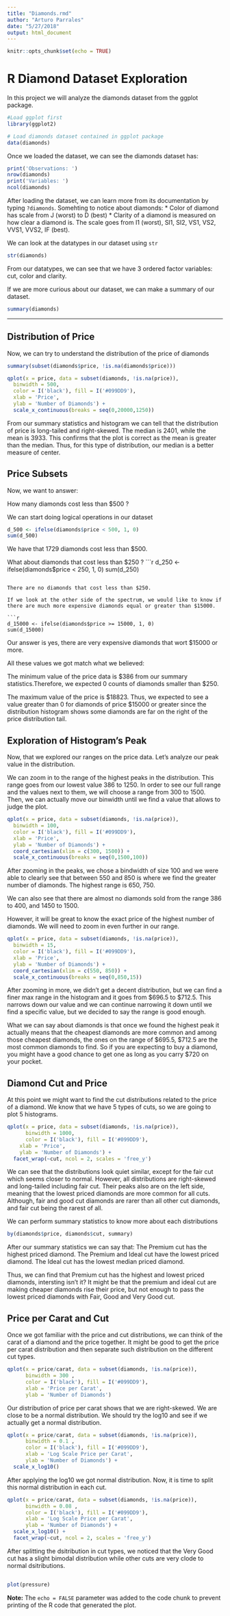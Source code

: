 ```yaml
---
title: "Diamonds.rmd"
author: "Arturo Parrales"
date: "5/27/2018"
output: html_document
---
```


```r
knitr::opts_chunk$set(echo = TRUE)
```

# R Diamond Dataset Exploration

In this project we will analyze the diamonds dataset from the ggplot package.

```r
#Load ggplot first
library(ggplot2) 

# Load diamonds dataset contained in ggplot package
data(diamonds)

```

Once we loaded the dataset, we can see the diamonds dataset has:

```r
print('Observations: ')
nrow(diamonds) 
print('Variables: ')
ncol(diamonds)
```

After loading the dataset, we can learn more from its documentation by typing ```?diamonds```. Somehting to notice about diamonds:
* Color of diamond has scale from J (worst) to D (best)
* Clarity of a diamond is measured on how clear a diamond is. The scale goes from I1 (worst), SI1, SI2, VS1, VS2, VVS1, VVS2, IF (best).

We can look at the datatypes in our dataset using ```str```

```r
str(diamonds)
```

From our datatypes, we can see that we have 3 ordered factor variables: cut, color and clarity.

If we are more curious about our dataset, we can make a summary of our dataset.

```r
summary(diamonds)
```

***

## Distribution of Price

Now, we can try to understand the distribution of the price of diamonds

```r
summary(subset(diamonds$price, !is.na(diamonds$price)))

qplot(x = price, data = subset(diamonds, !is.na(price)), 
  binwidth = 500,
  color = I('black'), fill = I('#099DD9'),
  xlab = 'Price',
  ylab = 'Number of Diamonds') +
  scale_x_continuous(breaks = seq(0,20000,1250))
```

From our summary statistics and histogram we can tell that the distribution of price is long-tailed and right-skewed. The median is 2401, while the mean is 3933. This confirms that the plot is correct as the mean is greater than the median. Thus, for this type of distribution, our median is a better measure of center.

## Price Subsets

Now, we want to answer:

How many diamonds cost less than $500 ?

We can start doing logical operations in our dataset

```r
d_500 <- ifelse(diamonds$price < 500, 1, 0)
sum(d_500)
```

We have that 1729 diamonds cost less than $500.

What about diamonds that cost less than $250 ?
```r
d_250 <- ifelse(diamonds$price < 250, 1, 0)
sum(d_250)
```

There are no diamonds that cost less than $250.

If we look at the other side of the spectrum, we would like to know if there are much more expensive diamonds equal or greater than $15000.

```r
d_15000 <- ifelse(diamonds$price >= 15000, 1, 0)
sum(d_15000)
```

Our answer is yes, there are very expensive diamonds that wort $15000 or more. 

All these values we got match what we believed:

The minimum value of the price data is \$386 from our summary statistics.Therefore, we expected 0 counts of diamonds smaller than \$250.

The maximum value of the price is \$18823. Thus, we expected to see a value greater than 0 for diamonds of price \$15000 or greater since the distribution histogram shows some diamonds are far on the right of the price distribution tail.


## Exploration of Histogram's Peak

Now, that we explored our ranges on the price data. Let's analyze our peak value in the distribution.

We can zoom in to the range of the highest peaks in the distribution. This range goes from our lowest value 386 to 1250. In order to see our full range and the values next to them, we will choose a range from 300 to 1500. Then, we can actually move our binwidth until we find a value that allows to judge the plot.

```r
qplot(x = price, data = subset(diamonds, !is.na(price)), 
  binwidth = 100,
  color = I('black'), fill = I('#099DD9'),
  xlab = 'Price',
  ylab = 'Number of Diamonds') +
  coord_cartesian(xlim = c(300, 1500)) +
  scale_x_continuous(breaks = seq(0,1500,100))
```

After zooming in the peaks, we chose a bindwidth of size 100 and we were able to clearly see that between 550 and 850 is where we find the greater number of diamonds. The highest range is 650, 750. 

We can also see that there are almost no diamonds sold from the range 386 to 400, and 1450 to 1500.

However, it will be great to know the exact price of the highest number of diamonds. We will need to zoom in even further in our range.

```r
qplot(x = price, data = subset(diamonds, !is.na(price)), 
  binwidth = 15,
  color = I('black'), fill = I('#099DD9'),
  xlab = 'Price',
  ylab = 'Number of Diamonds') +
  coord_cartesian(xlim = c(550, 850)) +
  scale_x_continuous(breaks = seq(0,850,15))
```

After zooming in more, we didn't get a decent distribution, but we can find a finer max range in the histogram and it goes from \$696.5 to \$712.5. This narrows down our value and we can continue narrowing it down until we find a specific value, but we decided to say the range is good enough.

What we can say about diamonds is that once we found the highest peak it actually means that the cheapest diamonds are more common and among those cheapest diamonds, the ones on the range of \$695.5, \$712.5 are the most common diamonds to find. So if you are expecting to buy a diamond, you might have a good chance to get one as long as you carry \$720 on your pocket.


## Diamond Cut and Price

At this point we might want to find the cut distributions related to the price of a diamond. We know that we have 5 types of cuts, so we are going to plot 5 histograms.

```r
qplot(x = price, data = subset(diamonds, !is.na(price)),
      binwidth = 1000,
      color = I('black'), fill = I('#099DD9'),
    xlab = 'Price',
    ylab = 'Number of Diamonds') +
  facet_wrap(~cut, ncol = 2, scales = 'free_y')
```

We can see that the distributions look quiet similar, except for the fair cut which seems closer to normal. However, all distributions are right-skewed and long-tailed including fair cut. Their peaks also are on the left side, meaning that the lowest priced diamonds are more common for all cuts. Although, fair and good cut diamonds are rarer than all other cut diamonds, and fair cut being the rarest of all.

We can perform summary statistics to know more about each distributions

```r
by(diamonds$price, diamonds$cut, summary)
```

After our summary statistics we can say that:
The Premium cut has the highest priced diamond.
The Premium and Ideal cut have the lowest priced diamond.
The Ideal cut has the lowest median priced diamond.

Thus, we can find that Premium cut has the highest and lowest priced diamonds, intersting isn't it? It might be that the premium and ideal cut are making cheaper diamonds rise their price, but not enough to pass the lowest priced diamonds with Fair, Good and Very Good cut.

## Price per Carat and Cut

Once we got familiar with the price and cut distributions, we can think of the carat of a diamond and the price together. It might be good to get the price per carat distribution and then separate such distribution on the different cut types.

```r
qplot(x = price/carat, data = subset(diamonds, !is.na(price)),
      binwidth = 300 ,
      color = I('black'), fill = I('#099DD9'),
      xlab = 'Price per Carat',
      ylab = 'Number of Diamonds')
```

Our distribution of price per carat shows that we are right-skewed. We are close to be a normal distribution. We should try the log10 and see if we actually get a normal distribution.

```r
qplot(x = price/carat, data = subset(diamonds, !is.na(price)),
      binwidth = 0.1 ,
      color = I('black'), fill = I('#099DD9'),
      xlab = 'Log Scale Price per Carat',
      ylab = 'Number of Diamonds') +
  scale_x_log10()
```

After applying the log10 we got normal distribution. Now, it is time to split this normal distribution in each cut.

```r
qplot(x = price/carat, data = subset(diamonds, !is.na(price)),
      binwidth = 0.08 ,
      color = I('black'), fill = I('#099DD9'),
      xlab = 'Log Scale Price per Carat',
      ylab = 'Number of Diamonds') +
  scale_x_log10() +
  facet_wrap(~cut, ncol = 2, scales = 'free_y')
```

After splitting the dsitribution in cut types, we noticed that the Very Good cut has a slight bimodal distribution while other cuts are very clode to normal dsitributions.

##

```r
plot(pressure)
```

**Note:** The `echo = FALSE` parameter was added to the code chunk to prevent printing of the R code that generated the plot.
